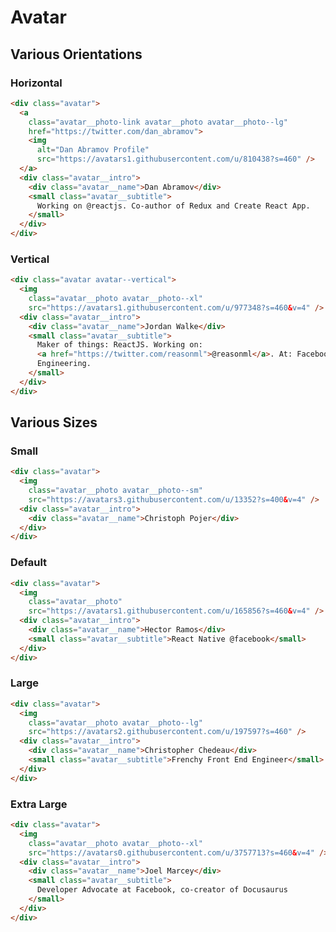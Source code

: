 # Avatar

## Various Orientations

### Horizontal

```html
<div class="avatar">
  <a
    class="avatar__photo-link avatar__photo avatar__photo--lg"
    href="https://twitter.com/dan_abramov">
    <img
      alt="Dan Abramov Profile"
      src="https://avatars1.githubusercontent.com/u/810438?s=460" />
  </a>
  <div class="avatar__intro">
    <div class="avatar__name">Dan Abramov</div>
    <small class="avatar__subtitle">
      Working on @reactjs. Co-author of Redux and Create React App.
    </small>
  </div>
</div>
```

### Vertical

```html
<div class="avatar avatar--vertical">
  <img
    class="avatar__photo avatar__photo--xl"
    src="https://avatars1.githubusercontent.com/u/977348?s=460&v=4" />
  <div class="avatar__intro">
    <div class="avatar__name">Jordan Walke</div>
    <small class="avatar__subtitle">
      Maker of things: ReactJS. Working on:
      <a href="https://twitter.com/reasonml">@reasonml</a>. At: Facebook
      Engineering.
    </small>
  </div>
</div>
```

## Various Sizes

### Small

```html
<div class="avatar">
  <img
    class="avatar__photo avatar__photo--sm"
    src="https://avatars3.githubusercontent.com/u/13352?s=400&v=4" />
  <div class="avatar__intro">
    <div class="avatar__name">Christoph Pojer</div>
  </div>
</div>
```

### Default

```html
<div class="avatar">
  <img
    class="avatar__photo"
    src="https://avatars1.githubusercontent.com/u/165856?s=460&v=4" />
  <div class="avatar__intro">
    <div class="avatar__name">Hector Ramos</div>
    <small class="avatar__subtitle">React Native @facebook</small>
  </div>
</div>
```

### Large

```html
<div class="avatar">
  <img
    class="avatar__photo avatar__photo--lg"
    src="https://avatars2.githubusercontent.com/u/197597?s=460" />
  <div class="avatar__intro">
    <div class="avatar__name">Christopher Chedeau</div>
    <small class="avatar__subtitle">Frenchy Front End Engineer</small>
  </div>
</div>
```

### Extra Large

```html
<div class="avatar">
  <img
    class="avatar__photo avatar__photo--xl"
    src="https://avatars0.githubusercontent.com/u/3757713?s=460&v=4" />
  <div class="avatar__intro">
    <div class="avatar__name">Joel Marcey</div>
    <small class="avatar__subtitle">
      Developer Advocate at Facebook, co-creator of Docusaurus
    </small>
  </div>
</div>
```
